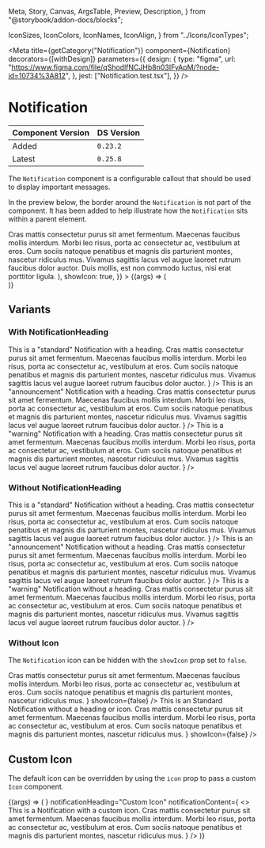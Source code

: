   Meta,
  Story,
  Canvas,
  ArgsTable,
  Preview,
  Description,
} from "@storybook/addon-docs/blocks";

  IconSizes,
  IconColors,
  IconNames,
  IconAlign,
} from "../Icons/IconTypes";

<Meta
  title={getCategory("Notification")}
  component={Notification}
  decorators={[withDesign]}
  parameters={{
    design: {
      type: "figma",
      url: "https://www.figma.com/file/qShodlfNCJHb8n03IFyApM/?node-id=10734%3A812",
    },
    jest: ["Notification.test.tsx"],
  }}
/>

# Notification

| Component Version | DS Version |
| ----------------- | ---------- |
| Added             | `0.23.2`   |
| Latest            | `0.25.8`   |

<Description of={Notification} />

The `Notification` component is a configurable callout that should be used to
display important messages.

In the preview below, the border around the `Notification` is not part of the
component. It has been added to help illustrate how the `Notification` sits
within a parent element.

<Canvas>
  <Story
    name="Notification Props"
    args={{
      id: "basic-notification",
      centered: true,
      notificationHeading: "Notification Heading",
      notificationContent: (
        <>
          Cras mattis consectetur purus sit amet fermentum. Maecenas faucibus
          mollis interdum. Morbi leo risus, porta ac consectetur ac, vestibulum
          at eros. Cum sociis natoque penatibus et magnis dis parturient montes,
          nascetur ridiculus mus. Vivamus sagittis lacus vel augue laoreet
          rutrum faucibus dolor auctor. Duis mollis, est non commodo luctus,
          nisi erat porttitor ligula.
        </>
      ),
      showIcon: true,
    }}
  >
    {(args) => (
      <div style={{ border: "1px solid #ccc" }}>
        <Notification {...args} />
      </div>
    )}
  </Story>
</Canvas>

<ArgsTable story="Notification Props" />

## Variants

### With NotificationHeading

<Canvas>
  <DSProvider>
    <Notification
      notificationHeading="Standard Notification"
      notificationContent={
        <>
          This is a "standard" Notification with a heading. Cras mattis
          consectetur purus sit amet fermentum. Maecenas faucibus mollis
          interdum. Morbi leo risus, porta ac consectetur ac, vestibulum at
          eros. Cum sociis natoque penatibus et magnis dis parturient montes,
          nascetur ridiculus mus. Vivamus sagittis lacus vel augue laoreet
          rutrum faucibus dolor auctor.
        </>
      }
    />
  </DSProvider>
</Canvas>

<Canvas>
  <DSProvider>
    <Notification
      notificationType={NotificationTypes.Announcement}
      notificationHeading="Announcement Notification"
      notificationContent={
        <>
          This is an "announcement" Notification with a heading. Cras mattis
          consectetur purus sit amet fermentum. Maecenas faucibus mollis
          interdum. Morbi leo risus, porta ac consectetur ac, vestibulum at
          eros. Cum sociis natoque penatibus et magnis dis parturient montes,
          nascetur ridiculus mus. Vivamus sagittis lacus vel augue laoreet
          rutrum faucibus dolor auctor.
        </>
      }
    />
  </DSProvider>
</Canvas>

<Canvas>
  <DSProvider>
    <Notification
      notificationType={NotificationTypes.Warning}
      notificationHeading="Warning Notification"
      notificationContent={
        <>
          This is a "warning" Notification with a heading. Cras mattis
          consectetur purus sit amet fermentum. Maecenas faucibus mollis
          interdum. Morbi leo risus, porta ac consectetur ac, vestibulum at
          eros. Cum sociis natoque penatibus et magnis dis parturient montes,
          nascetur ridiculus mus. Vivamus sagittis lacus vel augue laoreet
          rutrum faucibus dolor auctor.
        </>
      }
    />
  </DSProvider>
</Canvas>

### Without NotificationHeading

<Canvas>
  <DSProvider>
    <Notification
      notificationContent={
        <>
          This is a "standard" Notification without a heading. Cras mattis
          consectetur purus sit amet fermentum. Maecenas faucibus mollis
          interdum. Morbi leo risus, porta ac consectetur ac, vestibulum at
          eros. Cum sociis natoque penatibus et magnis dis parturient montes,
          nascetur ridiculus mus. Vivamus sagittis lacus vel augue laoreet
          rutrum faucibus dolor auctor.
        </>
      }
    />
  </DSProvider>
</Canvas>

<Canvas>
  <DSProvider>
    <Notification
      notificationType={NotificationTypes.Announcement}
      notificationContent={
        <>
          This is an "announcement" Notification without a heading. Cras mattis
          consectetur purus sit amet fermentum. Maecenas faucibus mollis
          interdum. Morbi leo risus, porta ac consectetur ac, vestibulum at
          eros. Cum sociis natoque penatibus et magnis dis parturient montes,
          nascetur ridiculus mus. Vivamus sagittis lacus vel augue laoreet
          rutrum faucibus dolor auctor.
        </>
      }
    />
  </DSProvider>
</Canvas>

<Canvas>
  <DSProvider>
    <Notification
      notificationType={NotificationTypes.Warning}
      notificationContent={
        <>
          This is a "warning" Notification without a heading. Cras mattis
          consectetur purus sit amet fermentum. Maecenas faucibus mollis
          interdum. Morbi leo risus, porta ac consectetur ac, vestibulum at
          eros. Cum sociis natoque penatibus et magnis dis parturient montes,
          nascetur ridiculus mus. Vivamus sagittis lacus vel augue laoreet
          rutrum faucibus dolor auctor.
        </>
      }
    />
  </DSProvider>
</Canvas>

### Without Icon

The `Notification` icon can be hidden with the `showIcon` prop set to `false`.

<Canvas>
  <DSProvider>
    <Notification
      notificationHeading="Standard Notification without Icon"
      notificationContent={
        <>
          Cras mattis consectetur purus sit amet fermentum. Maecenas faucibus
          mollis interdum. Morbi leo risus, porta ac consectetur ac, vestibulum
          at eros. Cum sociis natoque penatibus et magnis dis parturient montes,
          nascetur ridiculus mus.
        </>
      }
      showIcon={false}
    />
    <Notification
      notificationContent={
        <>
          This is an Standard Notification without a heading or icon. Cras
          mattis consectetur purus sit amet fermentum. Maecenas faucibus mollis
          interdum. Morbi leo risus, porta ac consectetur ac, vestibulum at
          eros. Cum sociis natoque penatibus et magnis dis parturient montes,
          nascetur ridiculus mus.
        </>
      }
      showIcon={false}
    />
  </DSProvider>
</Canvas>

## Custom Icon

The default icon can be overridden by using the `icon` prop to pass a custom `Icon` component.

<Canvas>
  <Story name="Custom Icons">
    {(args) => (
      <Notification
        icon={
          <Icon
            name={IconNames.Check}
            color={IconColors.SectionResearchSecondary}
          />
        }
        notificationHeading="Custom Icon"
        notificationContent={
          <>
            This is a Notification with a custom icon. Cras mattis consectetur
            purus sit amet fermentum. Maecenas faucibus mollis interdum. Morbi
            leo risus, porta ac consectetur ac, vestibulum at eros. Cum sociis
            natoque penatibus et magnis dis parturient montes, nascetur
            ridiculus mus.
          </>
        }
      />
    )}
  </Story>
</Canvas>
